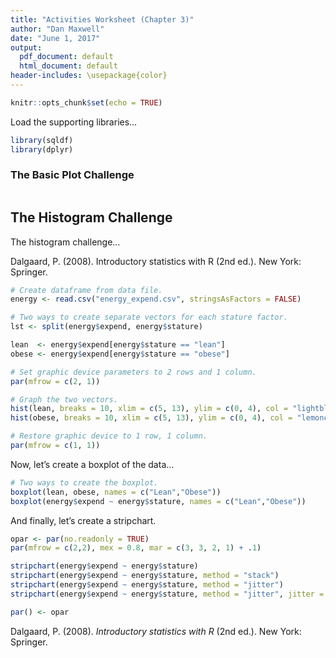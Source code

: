 ---
title: "Activities Worksheet (Chapter 3)"
author: "Dan Maxwell"
date: "June 1, 2017"
output:
  pdf_document: default
  html_document: default
header-includes: \usepackage{color}
---

```{r setup, include=FALSE}
knitr::opts_chunk$set(echo = TRUE)
```

Load the supporting libraries...

```{r init}

library(sqldf)
library(dplyr)

```

### The Basic Plot Challenge

```{r plot}



```


## The Histogram Challenge

The histogram challenge...

Dalgaard, P. (2008). Introductory statistics with R (2nd ed.). New York: Springer.

```{r energy_histogram}

# Create dataframe from data file.
energy <- read.csv("energy_expend.csv", stringsAsFactors = FALSE)

# Two ways to create separate vectors for each stature factor.
lst <- split(energy$expend, energy$stature)

lean  <- energy$expend[energy$stature == "lean"]
obese <- energy$expend[energy$stature == "obese"]

# Set graphic device parameters to 2 rows and 1 column.
par(mfrow = c(2, 1))    

# Graph the two vectors.
hist(lean, breaks = 10, xlim = c(5, 13), ylim = c(0, 4), col = "lightblue")
hist(obese, breaks = 10, xlim = c(5, 13), ylim = c(0, 4), col = "lemonchiffon")

# Restore graphic device to 1 row, 1 column.
par(mfrow = c(1, 1))    

```

Now, let's create a boxplot of the data...


```{r energy_boxplot}

# Two ways to create the boxplot.
boxplot(lean, obese, names = c("Lean","Obese"))
boxplot(energy$expend ~ energy$stature, names = c("Lean","Obese"))

```


And finally, let's create a stripchart.

```{r}
opar <- par(no.readonly = TRUE)
par(mfrow = c(2,2), mex = 0.8, mar = c(3, 3, 2, 1) + .1)

stripchart(energy$expend ~ energy$stature)
stripchart(energy$expend ~ energy$stature, method = "stack")
stripchart(energy$expend ~ energy$stature, method = "jitter")
stripchart(energy$expend ~ energy$stature, method = "jitter", jitter = .03)

par() <- opar

```

Dalgaard, P. (2008). *Introductory statistics with R* (2nd ed.). New York: Springer.




